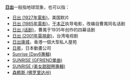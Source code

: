 '''[[日出|日出]]'''一般指地球现象，也可以指：
*[[日出_(1927年電影)|日出 (1927年電影)]]，美国默片
*[[日出_(1985年電影)|日出 (1985年電影)]]，[[于本正|于本正]]执导电影，改编自曹禺同名话剧
*[[日出_(话剧)|日出 (话剧)]]，曹禺于1935年创作的四幕话剧
*[[日出_(2001年電視劇)|日出 (2001年電視劇)]]，台湾电视剧
*[[日出康城|日出康城]]，香港一個大型私人屋苑
*[[日昇|日昇]]，日本動畫公司
*[[Sunrise_(Day6專輯)|Sunrise (Day6專輯)]]
*[[SUNRISE_(GFRIEND單曲)|SUNRISE (GFRIEND單曲)]]
*[[SUNRISE_(美女甜甜圈專輯)|SUNRISE (美女甜甜圈專輯)]]
*[[森赖斯_(佛罗里达州)|森赖斯 (佛罗里达州)]]

{{disambiguation}}